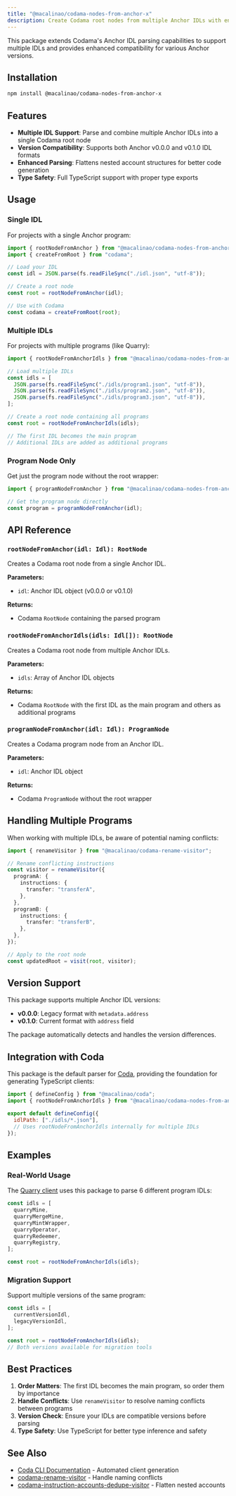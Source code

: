 ```yaml
---
title: "@macalinao/codama-nodes-from-anchor-x"
description: Create Codama root nodes from multiple Anchor IDLs with enhanced support
---
```


This package extends Codama's Anchor IDL parsing capabilities to support multiple IDLs and provides enhanced compatibility for various Anchor versions.

## Installation

```bash
npm install @macalinao/codama-nodes-from-anchor-x
```

## Features

- **Multiple IDL Support**: Parse and combine multiple Anchor IDLs into a single Codama root node
- **Version Compatibility**: Supports both Anchor v0.0.0 and v0.1.0 IDL formats
- **Enhanced Parsing**: Flattens nested account structures for better code generation
- **Type Safety**: Full TypeScript support with proper type exports

## Usage

### Single IDL

For projects with a single Anchor program:

```typescript
import { rootNodeFromAnchor } from "@macalinao/codama-nodes-from-anchor-x";
import { createFromRoot } from "codama";

// Load your IDL
const idl = JSON.parse(fs.readFileSync("./idl.json", "utf-8"));

// Create a root node
const root = rootNodeFromAnchor(idl);

// Use with Codama
const codama = createFromRoot(root);
```

### Multiple IDLs

For projects with multiple programs (like Quarry):

```typescript
import { rootNodeFromAnchorIdls } from "@macalinao/codama-nodes-from-anchor-x";

// Load multiple IDLs
const idls = [
  JSON.parse(fs.readFileSync("./idls/program1.json", "utf-8")),
  JSON.parse(fs.readFileSync("./idls/program2.json", "utf-8")),
  JSON.parse(fs.readFileSync("./idls/program3.json", "utf-8")),
];

// Create a root node containing all programs
const root = rootNodeFromAnchorIdls(idls);

// The first IDL becomes the main program
// Additional IDLs are added as additional programs
```

### Program Node Only

Get just the program node without the root wrapper:

```typescript
import { programNodeFromAnchor } from "@macalinao/codama-nodes-from-anchor-x";

// Get the program node directly
const program = programNodeFromAnchor(idl);
```

## API Reference

### `rootNodeFromAnchor(idl: Idl): RootNode`

Creates a Codama root node from a single Anchor IDL.

**Parameters:**
- `idl`: Anchor IDL object (v0.0.0 or v0.1.0)

**Returns:**
- Codama `RootNode` containing the parsed program

### `rootNodeFromAnchorIdls(idls: Idl[]): RootNode`

Creates a Codama root node from multiple Anchor IDLs.

**Parameters:**
- `idls`: Array of Anchor IDL objects

**Returns:**
- Codama `RootNode` with the first IDL as the main program and others as additional programs

### `programNodeFromAnchor(idl: Idl): ProgramNode`

Creates a Codama program node from an Anchor IDL.

**Parameters:**
- `idl`: Anchor IDL object

**Returns:**
- Codama `ProgramNode` without the root wrapper

## Handling Multiple Programs

When working with multiple IDLs, be aware of potential naming conflicts:

```typescript
import { renameVisitor } from "@macalinao/codama-rename-visitor";

// Rename conflicting instructions
const visitor = renameVisitor({
  programA: {
    instructions: {
      transfer: "transferA",
    },
  },
  programB: {
    instructions: {
      transfer: "transferB",
    },
  },
});

// Apply to the root node
const updatedRoot = visit(root, visitor);
```

## Version Support

This package supports multiple Anchor IDL versions:

- **v0.0.0**: Legacy format with `metadata.address`
- **v0.1.0**: Current format with `address` field

The package automatically detects and handles the version differences.

## Integration with Coda

This package is the default parser for [Coda](https://coda.ianm.com), providing the foundation for generating TypeScript clients:

```javascript
import { defineConfig } from "@macalinao/coda";
import { rootNodeFromAnchorIdls } from "@macalinao/codama-nodes-from-anchor-x";

export default defineConfig({
  idlPath: ["./idls/*.json"],
  // Uses rootNodeFromAnchorIdls internally for multiple IDLs
});
```

## Examples

### Real-World Usage

The [Quarry client](https://github.com/macalinao/coda/tree/master/clients/quarry) uses this package to parse 6 different program IDLs:

```javascript
const idls = [
  quarryMine,
  quarryMergeMine,
  quarryMintWrapper,
  quarryOperator,
  quarryRedeemer,
  quarryRegistry,
];

const root = rootNodeFromAnchorIdls(idls);
```

### Migration Support

Support multiple versions of the same program:

```typescript
const idls = [
  currentVersionIdl,
  legacyVersionIdl,
];

const root = rootNodeFromAnchorIdls(idls);
// Both versions available for migration tools
```

## Best Practices

1. **Order Matters**: The first IDL becomes the main program, so order them by importance
2. **Handle Conflicts**: Use `renameVisitor` to resolve naming conflicts between programs
3. **Version Check**: Ensure your IDLs are compatible versions before parsing
4. **Type Safety**: Use TypeScript for better type inference and safety

## See Also

- [Coda CLI Documentation](/docs/getting-started) - Automated client generation
- [codama-rename-visitor](/docs/packages/codama-rename-visitor) - Handle naming conflicts
- [codama-instruction-accounts-dedupe-visitor](/docs/packages/codama-instruction-accounts-dedupe-visitor) - Flatten nested accounts